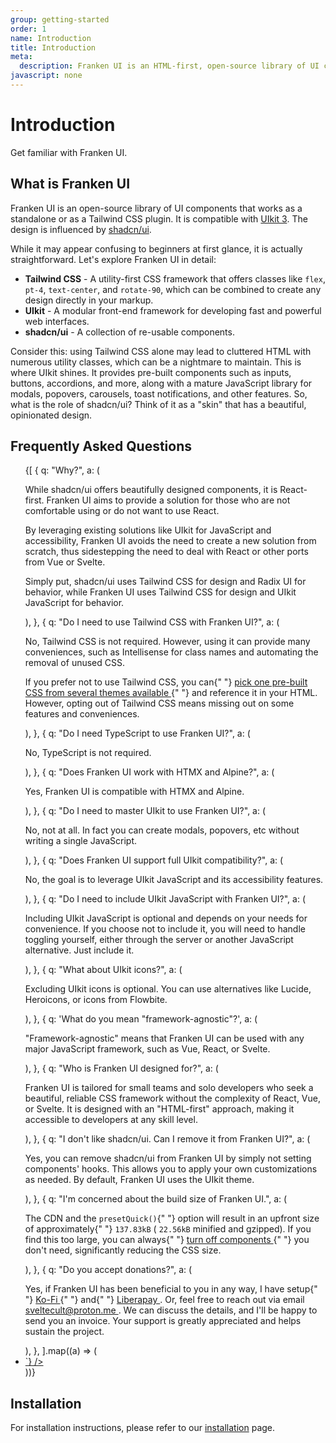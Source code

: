 ```yaml
---
group: getting-started
order: 1
name: Introduction
title: Introduction
meta:
  description: Franken UI is an HTML-first, open-source library of UI components delivered as a standalone or a Tailwind CSS plugin. It is compatible with UIkit 3 and the design is based on shadcn/ui.
javascript: none
---
```


# Introduction

<p class="uk-text-lead uk-paragraph">Get familiar with Franken UI.</p>

## What is Franken UI

Franken UI is an open-source library of UI components that works as a standalone or as a Tailwind CSS plugin. It is compatible with [UIkit 3](https://getuikit.com). The design is influenced by [shadcn/ui](https://ui.shadcn.com).

While it may appear confusing to beginners at first glance, it is actually straightforward. Let's explore Franken UI in detail:

- **Tailwind CSS** - A utility-first CSS framework that offers classes like `flex`, `pt-4`, `text-center`, and `rotate-90`, which can be combined to create any design directly in your markup.
- **UIkit** - A modular front-end framework for developing fast and powerful web interfaces.
- **shadcn/ui** - A collection of re-usable components.

Consider this: using Tailwind CSS alone may lead to cluttered HTML with numerous utility classes, which can be a nightmare to maintain. This is where UIkit shines. It provides pre-built components such as inputs, buttons, accordions, and more, along with a mature JavaScript library for modals, popovers, carousels, toast notifications, and other features. So, what is the role of shadcn/ui? Think of it as a "skin" that has a beautiful, opinionated design.

## Frequently Asked Questions

<ul class="uk-accordion uk-margin" uk-accordion>
  {[
    {
      q: "Why?",
      a: (
        <Fragment>
          <p>
            While shadcn/ui offers beautifully designed components, it is
            React-first. Franken UI aims to provide a solution for those who are
            not comfortable using or do not want to use React.
          </p>
          <p class="uk-margin-small-top">
            By leveraging existing solutions like UIkit for JavaScript and
            accessibility, Franken UI avoids the need to create a new solution
            from scratch, thus sidestepping the need to deal with React or other
            ports from Vue or Svelte.
          </p>
          <p class="uk-margin-small-top">
            Simply put, shadcn/ui uses Tailwind CSS for design and Radix UI for
            behavior, while Franken UI uses Tailwind CSS for design and UIkit
            JavaScript for behavior.
          </p>
        </Fragment>
      ),
    },
    {
      q: "Do I need to use Tailwind CSS with Franken UI?",
      a: (
        <Fragment>
          <p>
            No, Tailwind CSS is not required. However, using it can provide many
            conveniences, such as Intellisense for class names and automating
            the removal of unused CSS.
          </p>
          <p class="uk-margin-small-top">
            If you prefer not to use Tailwind CSS, you can{" "}
            <a
              class="uk-link"
              href="https://github.com/sveltecult/franken-ui-releases"
              target="_blank"
            >
              pick one pre-built CSS from several themes available
            </a>{" "}
            and reference it in your HTML. However, opting out of Tailwind CSS
            means missing out on some features and conveniences.
          </p>
        </Fragment>
      ),
    },
    {
      q: "Do I need TypeScript to use Franken UI?",
      a: (
        <Fragment>
          <p>No, TypeScript is not required.</p>
        </Fragment>
      ),
    },
    {
      q: "Does Franken UI work with HTMX and Alpine?",
      a: (
        <Fragment>
          <p>Yes, Franken UI is compatible with HTMX and Alpine.</p>
        </Fragment>
      ),
    },
    {
      q: "Do I need to master UIkit to use Franken UI?",
      a: (
        <Fragment>
          <p>
            No, not at all. In fact you can create modals, popovers, etc without
            writing a single JavaScript.
          </p>
        </Fragment>
      ),
    },
    {
      q: "Does Franken UI support full UIkit compatibility?",
      a: (
        <Fragment>
          <p>
            No, the goal is to leverage UIkit JavaScript and its accessibility
            features.
          </p>
        </Fragment>
      ),
    },
    {
      q: "Do I need to include UIkit JavaScript with Franken UI?",
      a: (
        <Fragment>
          <p>
            Including UIkit JavaScript is optional and depends on your needs for
            convenience. If you choose not to include it, you will need to
            handle toggling yourself, either through the server or another
            JavaScript alternative. Just include it.
          </p>
        </Fragment>
      ),
    },
    {
      q: "What about UIkit icons?",
      a: (
        <Fragment>
          <p>
            Excluding UIkit icons is optional. You can use alternatives like
            Lucide, Heroicons, or icons from Flowbite.
          </p>
        </Fragment>
      ),
    },
    {
      q: 'What do you mean "framework-agnostic"?',
      a: (
        <Fragment>
          <p>
            "Framework-agnostic" means that Franken UI can be used with any
            major JavaScript framework, such as Vue, React, or Svelte.
          </p>
        </Fragment>
      ),
    },
    {
      q: "Who is Franken UI designed for?",
      a: (
        <Fragment>
          <p>
            Franken UI is tailored for small teams and solo developers who seek
            a beautiful, reliable CSS framework without the complexity of React,
            Vue, or Svelte. It is designed with an "HTML-first" approach, making
            it accessible to developers at any skill level.
          </p>
        </Fragment>
      ),
    },
    {
      q: "I don't like shadcn/ui. Can I remove it from Franken UI?",
      a: (
        <Fragment>
          <p>
            Yes, you can remove shadcn/ui from Franken UI by simply not setting
            components' hooks. This allows you to apply your own customizations
            as needed. By default, Franken UI uses the UIkit theme.
          </p>
        </Fragment>
      ),
    },
    {
      q: "I'm concerned about the build size of Franken UI.",
      a: (
        <Fragment>
          <p>
            The CDN and the <code class="uk-codespan">presetQuick()</code>{" "}
            option will result in an upfront size of approximately{" "}
            <code class="font-geist-mono">137.83kB</code> (
            <code class="font-geist-mono">22.56kB</code> minified and gzipped).
            If you find this too large, you can always{" "}
            <a class="uk-link" href="/docs/installation#installation-via-npm">
              turn off components
            </a>{" "}
            you don't need, significantly reducing the CSS size.
          </p>
        </Fragment>
      ),
    },
    {
      q: "Do you accept donations?",
      a: (
        <Fragment>
          <p>
            Yes, if Franken UI has been beneficial to you in any way, I have
            setup{" "}
            <a
              class="uk-link"
              href="https://ko-fi.com/sveltecult"
              target="_blank"
            >
              Ko-Fi
            </a>{" "}
            and{" "}
            <a
              class="uk-link"
              href="https://liberapay.com/sveltecult"
              target="_blank"
            >
              Liberapay
            </a>
            . Or, feel free to reach out via email <a
              class="uk-link"
              href="mailto:sveltecult@proton.me"
            >
              sveltecult@proton.me
            </a>. We can discuss the details, and I'll be happy to send you an invoice.
            Your support is greatly appreciated and helps sustain the project.
          </p>
        </Fragment>
      ),
    },
  ].map((a) => (
    <li>
      <a class="uk-accordion-title" href="#">
        <Fragment
          set:html={`${a.q} <span class="uk-accordion-icon" uk-icon="icon: chevron-down; ratio: 0.8"></span>`}
        />
      </a>
      <div class="uk-accordion-content">
        <Fragment set:html={a.a} />
      </div>
    </li>
  ))}
</ul>

## Installation

For installation instructions, please refer to our [installation](/docs/installation) page.
